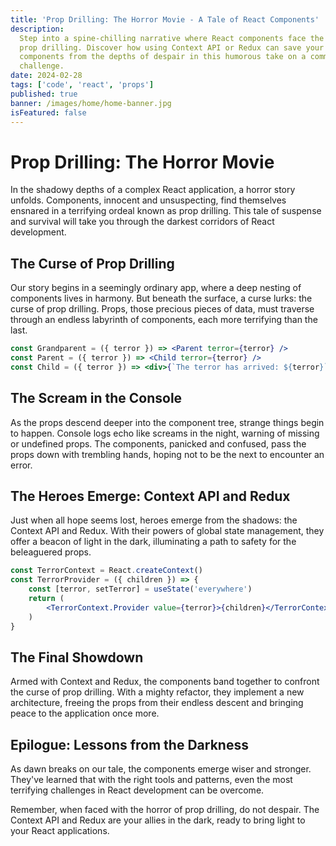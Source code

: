 ```yaml
---
title: 'Prop Drilling: The Horror Movie - A Tale of React Components'
description:
  Step into a spine-chilling narrative where React components face the dread of
  prop drilling. Discover how using Context API or Redux can save your
  components from the depths of despair in this humorous take on a common React
  challenge.
date: 2024-02-28
tags: ['code', 'react', 'props']
published: true
banner: /images/home/home-banner.jpg
isFeatured: false
---
```


# Prop Drilling: The Horror Movie

In the shadowy depths of a complex React application, a horror story unfolds.
Components, innocent and unsuspecting, find themselves ensnared in a terrifying
ordeal known as prop drilling. This tale of suspense and survival will take you
through the darkest corridors of React development.

## The Curse of Prop Drilling

Our story begins in a seemingly ordinary app, where a deep nesting of components
lives in harmony. But beneath the surface, a curse lurks: the curse of prop
drilling. Props, those precious pieces of data, must traverse through an endless
labyrinth of components, each more terrifying than the last.

```jsx
const Grandparent = ({ terror }) => <Parent terror={terror} />
const Parent = ({ terror }) => <Child terror={terror} />
const Child = ({ terror }) => <div>{`The terror has arrived: ${terror}`}</div>
```

## The Scream in the Console

As the props descend deeper into the component tree, strange things begin to
happen. Console logs echo like screams in the night, warning of missing or
undefined props. The components, panicked and confused, pass the props down with
trembling hands, hoping not to be the next to encounter an error.

## The Heroes Emerge: Context API and Redux

Just when all hope seems lost, heroes emerge from the shadows: the Context API
and Redux. With their powers of global state management, they offer a beacon of
light in the dark, illuminating a path to safety for the beleaguered props.

```jsx
const TerrorContext = React.createContext()
const TerrorProvider = ({ children }) => {
	const [terror, setTerror] = useState('everywhere')
	return (
		<TerrorContext.Provider value={terror}>{children}</TerrorContext.Provider>
	)
}
```

## The Final Showdown

Armed with Context and Redux, the components band together to confront the curse
of prop drilling. With a mighty refactor, they implement a new architecture,
freeing the props from their endless descent and bringing peace to the
application once more.

## Epilogue: Lessons from the Darkness

As dawn breaks on our tale, the components emerge wiser and stronger. They've
learned that with the right tools and patterns, even the most terrifying
challenges in React development can be overcome.

Remember, when faced with the horror of prop drilling, do not despair. The
Context API and Redux are your allies in the dark, ready to bring light to your
React applications.

